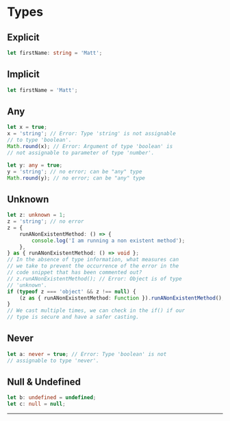 # Types

## Explicit

```ts copy
let firstName: string = 'Matt';
```

## Implicit

```ts copy
let firstName = 'Matt';
```

## Any

```ts copy
let x = true;
x = 'string'; // Error: Type 'string' is not assignable
// to type 'boolean'.
Math.round(x); // Error: Argument of type 'boolean' is
// not assignable to parameter of type 'number'.

let y: any = true;
y = 'string'; // no error; can be "any" type
Math.round(y); // no error; can be "any" type
```

## Unknown

```ts copy
let z: unknown = 1;
z = 'string'; // no error
z = {
	runANonExistentMethod: () => {
		console.log('I am running a non existent method');
	},
} as { runANonExistentMethod: () => void };
// In the absence of type information, what measures can
// we take to prevent the occurrence of the error in the
// code snippet that has been commented out?
// z.runANonExistentMethod(); // Error: Object is of type
// 'unknown'.
if (typeof z === 'object' && z !== null) {
	(z as { runANonExistentMethod: Function }).runANonExistentMethod();
}
// We cast multiple times, we can check in the if() if our
// type is secure and have a safer casting.
```

## Never

```ts copy
let a: never = true; // Error: Type 'boolean' is not
// assignable to type 'never'.
```

## Null & Undefined

```ts copy
let b: undefined = undefined;
let c: null = null;
```

---
